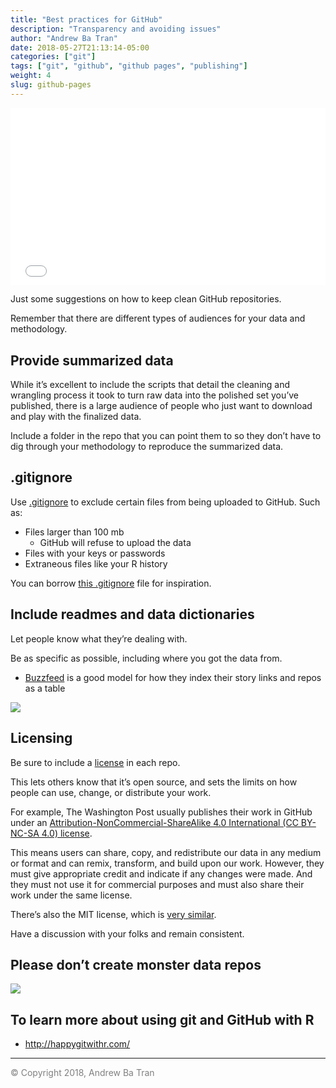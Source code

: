 ```yaml
---
title: "Best practices for GitHub"
description: "Transparency and avoiding issues"
author: "Andrew Ba Tran"
date: 2018-05-27T21:13:14-05:00
categories: ["git"]
tags: ["git", "github", "github pages", "publishing"]
weight: 4
slug: github-pages
---
```



<div style="position: relative; padding-bottom: 56.25%; height: 0; overflow: hidden;">
  <iframe src="//www.youtube.com/embed/rKUYR9HC7N0?t=3s" style="position: absolute; top: 0; left: 0; width: 100%; height: 100%; border:0; encrypted-media" allowfullscreen title="YouTube Video"></iframe>
</div>

Just some suggestions on how to keep clean GitHub repositories.

Remember that there are different types of audiences for your data and methodology.

## Provide summarized data

While it's excellent to include the scripts that detail the cleaning and wrangling process it took to turn raw data into the polished set you've published, there is a large audience of people who just want to download and play with the finalized data.

Include a folder in the repo that you can point them to so they don't have to dig through your methodology to reproduce the summarized data.

## .gitignore 

Use [.gitignore](https://git-scm.com/docs/gitignore) to exclude certain files from being uploaded to GitHub. Such as:

- Files larger than 100 mb
    * GitHub will refuse to upload the data
- Files with your keys or passwords
- Extraneous files like your R history

You can borrow [this .gitignore](https://github.com/wpinvestigative/kushner_eb5_census/blob/master/.gitignore) file for inspiration.

## Include readmes and data dictionaries

Let people know what they're dealing with.

Be as specific as possible, including where you got the data from.

- [Buzzfeed](https://github.com/BuzzFeedNews/everything) is a good model for how they index their story links and repos as a table

<img src="/git/github/images/index.png">

## Licensing

Be sure to include a [license](https://help.github.com/articles/licensing-a-repository/) in each repo.

This lets others know that it's open source, and sets the limits on how people can use, change, or distribute your work.

For example, The Washington Post usually publishes their work in GitHub under an [Attribution-NonCommercial-ShareAlike 4.0 International (CC BY-NC-SA 4.0) license](https://creativecommons.org/licenses/by-nc-sa/4.0/).

This means users can share, copy, and redistribute our data in any medium or format and can remix, transform, and build upon our work. However, they must give appropriate credit and indicate if any changes were made. And they must not use it for commercial purposes and must also share their work under the same license.

There's also the MIT license, which is [very similar](https://tldrlegal.com/license/mit-license).

Have a discussion with your folks and remain consistent.

## Please don't create monster data repos

<img src="/git/github/images/fivethirtyeight.png">

## To learn more about using git and GitHub with R

* [http://happygitwithr.com/](http://happygitwithr.com/)


-----

<span style="color:gray">© Copyright 2018, Andrew Ba Tran</span>

